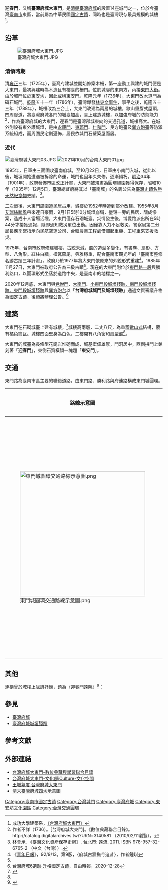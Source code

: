 {{Otheruses|迎春門 (消歧義)|subject=臺灣府城的大東門|other=其他城池的迎春門}}
{{tw monument
|name=臺灣府城大東門
|formername=大東門
|image=2021年10月的台南大東門02.jpg
|imagename= 大東門（迎春門）外觀
{{Infobox mapframe|tyep=shape|zoom=15|frame-width=280}}
|othername=迎春門、東安門
|formalname=臺灣府城大東門
|level=國定古蹟
|class=城郭
|time={{QIN}}[[雍正|雍正]]三年（1725年）初建木柵門<br>[[乾隆|乾隆]]元年（1736年）改建<br>1955年城樓倒塌<br>1975年以[[鋼筋混凝土|鋼筋混凝土]]重建
|location={{ROC}}台南市東區勝利路口
|open=全日開放中
|cost=無
|website=
|coordinates={{coord|22.98711111|N|120.2175|E|type:landmark|display=it}}
|reg_url =https://nchdb.boch.gov.tw/assets/advanceSearch/monument/19851127000062
}}

'''迎春門'''，又稱'''臺灣府城大東門'''，是[[清朝|清朝]][[臺灣府城|臺灣府城]]的設置14座城門之一，位於今臺灣[[臺南市|臺南市]]東區，當前屬為中華民國[[國定古蹟|國定古蹟]]，同時也是臺灣現存最具規模的城樓<ref>成功大學建築系，[http://www.arch.ncku.edu.tw/Tainan/be.html 〔台灣府城大東門〕]</ref>。

==沿革==
[[File:臺灣府城大東門.JPG|thumb]]
===清領時期===
清[[雍正|雍正]]三年（1725年），臺灣府建城並開始修築木柵，第一座動工興建的城門便是大東門，最初興建時為木造且有樓臺的柵門。位於城廓的東南方，內接[[東門路_(臺南市)|東門大街]]。由於城門位於[[東安坊|東安坊]]，因此或稱東安門。乾隆元年（1736年），大東門改木道門為磚石城門。[[乾隆|乾隆]]五十一年（1786年），臺灣爆發[[林爽文事件|林爽文事件]]，事平之後，乾隆五十三年（1788年），城桓改為三合土，大東門改建為兩層的城樓，歇山重簷式屋頂，四周廊道，將臺灣府城各門的城臺加高，臺上建造城樓，以加強府城的防禦能力<ref name="數位典藏聯合目錄">作者不詳（1736）。[台灣府城大東門]。《數位典藏聯合目錄》。http://catalog.digitalarchives.tw/?URN=3140581   （2010/02/11瀏覽）。</ref>，作為臺灣府城的大東門，迎春門是臺灣郡城東向的交通孔道，城樓高大。在城外則設有東外護城垣，是由[[永康門|永康門]]、[[東郭門_(臺南市)|東郭門]]、[[仁和門|仁和門]]、艮方砲臺及[[臺灣府城巽方砲臺|巽方砲臺]]等防禦系統組成，而周圍民宅則遍佈，居民依城門石壁築屋而居。

===近代===
[[File:臺灣府城大東門03.JPG|thumb]]
[[File:2021年10月的台南大東門01.jpg|thumb]]

1895年，日軍由三面圍攻臺南府城，至10月22日，日軍由小南門入城，從此以後，城垣開始遭遇被拆除的命運，城門也因年久失修，逐漸傾朽。[[明治|明治]]34年（1901年），政府發佈市區改正計畫，大東門被規畫為圓環綠園獲得保存，昭和10年（1935年）12月5日，臺灣總督府將其以「臺南城」的名義公告為[[臺灣史蹟名勝天然紀念物|臺灣史蹟名勝天然紀念物]]史蹟。<ref>林會承. 《臺灣文化資產保存史綱》. 台北市: 遠流. 2011. ISBN 978-957-32-6765-2 （中文（台灣））.</ref>{{R|:4|p=79}}。

二次戰後，大東門周圍遭民居占用，城樓於1952年時遭到部分改建{{r|連}}。1955年8月[[1955年太平洋颱風季#颱風艾瑞絲_(Iris)|艾瑞絲颱風]]帶來連日豪雨，9月1日5時10分城垣崩塌，壓毀一旁的民居，釀成慘案，造成十人當場活埋，大東門僅存石砌城臺{{r|:3|p=3}}{{r|消防}}。災情發生後，博愛路派出所在5時44分才接獲通報，隨即通知救災單位出動{{r|消防}}。因僅靠人力不足救災，警察局第二分局長嚴季絮指示向民航空運公司、台糖農業工程處借調起重機、工程車來支援救災{{r|消防}}。

1975年，台南市政府修建城樓，古貌未減，窗的造型多變化，有書卷、扇形、方型、八角形。紅柱白牆。橙瓦燕尾，典雅穩重，配合臺南市觀光年的「臺南市整修名勝古蹟三年計畫」，政府乃於1977年將大東門依原來的外貌形式重建<ref>《[[青年日報|青年日報]]》，92/9/13，第9版，〈府城古牆撫今追昔〉，作者鍾琪</ref>{{R|:2}}。1985年11月27日，大東門被政府公告為三級古蹟<ref name="數位典藏聯合目錄"/>。現在的大東門則位於[[東門路_(臺南市)|東門路一段]]與勝利路口，以圓環形式坐落於道路中央，是臺南市的地標之一。

2020年12月底，大東門與[[兌悅門|兌悅門]]、[[寧南門_(臺南市)|大南門]]、[[臺灣府城城垣殘蹟|小東門段城垣殘跡、南門段城垣殘跡、東門段城垣殘跡]]與[[巽方砲台|巽方砲台]]以「'''台灣府城城門及城垣殘跡'''」通過文資審議升格為國定古蹟，後續將辦理公告。<ref>[https://news.ltn.com.tw/amp/news/life/paper/1421762 台灣府城6遺跡 升格國定古蹟]，自由時報，2020-12-28</ref>

==建築==
大東門在石砌城臺上建有城樓，<ref>{{Cite web |author=國立嘉義大學應用數學系，計畫主持人陳嘉文|url=http://www.dm.ncyu.edu.tw/content/content03.htm |title=臺灣建築史網站 |access-date=2010-02-11 |archive-url=https://web.archive.org/web/20100213214158/http://www.dm.ncyu.edu.tw/content/content03.htm |archive-date=2010-02-13 |dead-url=yes }}</ref>城樓高兩層，二丈八尺{{r|:2}}，為重簷[[歇山式|歇山式]]結構，覆有橘色筒瓦。城樓四面壁身為白色，二樓開有八角窗和扇型窗<ref name="數位典藏聯合目錄"/>。

大東門的城臺為長條型花崗岩堆砌而成，城基宏偉雄厚，門洞居中，西側拱門上銘刻著「'''迎春門'''」，東側石質橫額一塊題「'''東安門'''」。

== 交通 ==
東門路為臺南市區主要的聯絡道路，由東門路、勝利路與府連路構成東門城圓環。
{| border ="1" class="wikitable" style="text-align:left"
!路線示意圖!!方位!!路名!!通往
|-
|rowspan=7|[[File:東門城圓環交通路線示意圖.png|400px]]
| 北||{{TainanRoadSN|253}}[[勝利路_(台南市)|勝利路]]||[[成功大學|成功大學]]、[[小東路|小東路]]、[[北區_(臺南市)|北區]]
|-
| 東||[[File:TW_CHW182.svg|23px]]{{TainanRoadSN|24}}[[東門路_(臺南市)|東門路]]一段||[[虎尾寮|虎尾寮]]、[[仁德交流道|仁德交流道]]、[[仁德區|仁德區]]
|-
| 南||府連路||[[臺南大學|臺南大學]]、[[大同路_(臺南市)|大同路]]、[[中西區_(臺南市)|中西區]]
|-
| 西||[[File:TW_CHW182.svg|23px]]{{TainanRoadSN|24}}[[東門路_(臺南市)|東門路]]一段||[[中西區_(台南市)|中西區]]、[[安平區|安平區]]
|}

== 其他 ==
[[連橫|連橫]]曾於城樓上賦詩抒懷，題為〈迎春門遠眺〉<ref>
{{cite news| author = 詹伯望| coauthors =|title =《「台南建城280年」系列專題報導十之六》大東門 見證政權興亡| work=自由時報|date=2005-11-08|accessdate =2010-02-12 |language = zh}}</ref>：
{{quote|
迎春樓上對春風，北衛南屏一望中。拂水兩行垂柳綠，燒空萬朵刺桐紅。
彌陀寺古歸遼鶴，羅漢門高斷塞鴻。省識興亡彈指事，遺民猶說草雞雄。}}

== 參見 ==
*[[臺灣府城|臺灣府城]]
*[[臺灣府城城垣殘蹟|臺灣府城城垣殘蹟]]

==參考文獻==
{{reflist|refs=
<ref name="連">{{Cite journal|author=連景初|title=〈臺南城樓史話〉、〈甕城仁和門〉|journal=《臺南文化》|volume=9|issue=1|pages=45、46|publisher=臺南市文獻委員會|date=1967-03-31}}</ref>
<ref name="消防">{{cite book|author=陳銘城 |title=《改制前臺南市消防記事》 |publisher=臺南市消防局 |date=2010-12 |pages=28}}</ref>
<ref name=":2">{{cite book | language = zh | author = 洪敏麟 | coauthors =  | title =臺南市市區史蹟調查報告書  | url =https://tm.ncl.edu.tw/article?u=022_002_00001740  | date = 1979-06-30 | location =  | publisher = 臺灣省文獻委員會| isbn = |oclc=815643269}}</ref>
<ref name=":3">{{cite news|author=本報臺南一日電|title=〈連朝豪雨釀成慘禍 南市城樓崩塌 壓斃男女十人 一男逃出一女遇救〉|newspaper=《聯合報》|date=1955-09-02}}</ref>
<ref name=":4">{{cite book | author = 蔡侑樺| title =《原臺灣府城城門及城垣殘蹟》  | url =https://books.google.com.tw/books?id=JDlGzQEACAAJ  | date = 2017-05 | location = 臺南市 | publisher = 臺南市文化局| isbn =9789860522716 |oclc=1137191735}}</ref>

}}

==外部連結==
*[https://catalog.digitalarchives.tw/item/00/2f/eb/e5.html 台灣府城大東門-數位典藏與學習聯合目錄]
*[https://cloud.culture.tw/frontsite/inquiry/emapInquiryAction.do?method=showEmapDetail&indexId=45158 台灣府城大東門-文化部iCulture-文化空間]
*[http://tncftmm.blogspot.com/2006/11/blog-post_4819.html 王城氣度 台灣府城大東門]
*[http://hqq.pixnet.net/album/photo/101538634 清末臺灣府城四坊示意圖]
{{commonscat|Great East Gate of Tainan City}}
{{臺灣府城}}
{{台南市重要古迹}}
{{中華民國國定古蹟}}
{{臺南市重要道路}}
[[Category:臺南市國定古蹟|Category:臺南市國定古蹟]]
[[Category:台灣城門|Category:台灣城門]]
[[Category:臺灣府城|Category:臺灣府城]]
[[Category:東安坊文化園區|Category:東安坊文化園區]]
[[Category:台灣交通圓環|Category:台灣交通圓環]]